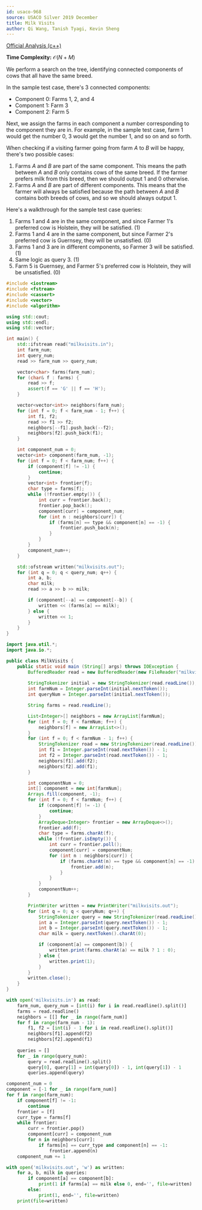 ```yaml
---
id: usaco-968
source: USACO Silver 2019 December
title: Milk Visits
author: Qi Wang, Tanish Tyagi, Kevin Sheng
---
```


[Official Analysis (c++)](http://www.usaco.org/current/data/sol_milkvisits_silver_dec19.html)

**Time Complexity:** $\mathcal{O}(N + M)$

We perform a search on the tree, identifying connected components of cows that
all have the same breed.

In the sample test case, there's $3$ connected components:

- Component $0$: Farms $1$, $2$, and $4$
- Component $1$: Farm $3$
- Component $2$: Farm $5$

Next, we assign the farms in each component a number corresponding to the component
they are in.
For example, in the sample test case, farm $1$ would get the number $0$, $3$ would get
the number $1$, and so on and so forth.

When checking if a visiting farmer going from farm $A$ to $B$ will be happy,
there's two possible cases:

1. Farms $A$ and $B$ are part of the same component. This means the path between
   $A$ and $B$ only contains cows of the same breed. If the farmer prefers milk
   from this breed, then we should output $1$ and $0$ otherwise.
2. Farms $A$ and $B$ are part of different components. This means that the
   farmer will always be satisfied because the path between $A$ and $B$ contains
   both breeds of cows, and so we should always output $1$.

Here's a walkthrough for the sample test case queries:

1. Farms $1$ and $4$ are in the same component, and since Farmer $1$'s preferred
   cow is Holstein, they will be satisfied. ($1$)
2. Farms $1$ and $4$ are in the same component, but since Farmer $2$'s preferred
   cow is Guernsey, they will be unsatisfied. ($0$)
3. Farms $1$ and $3$ are in different components, so Farmer $3$ will be
   satisfied. ($1$)
4. Same logic as query $3$. ($1$)
5. Farm $5$ is Guernsey, and Farmer $5$'s preferred cow is Holstein, they will
   be unsatisfied. ($0$)

<LanguageSection>
<CPPSection>

```cpp
#include <iostream>
#include <fstream>
#include <cassert>
#include <vector>
#include <algorithm>

using std::cout;
using std::endl;
using std::vector;

int main() {
	std::ifstream read("milkvisits.in");
	int farm_num;
	int query_num;
	read >> farm_num >> query_num;

	vector<char> farms(farm_num);
	for (char& f : farms) {
		read >> f;
		assert(f == 'G' || f == 'H');
	}

	vector<vector<int>> neighbors(farm_num);
	for (int f = 0; f < farm_num - 1; f++) {
		int f1, f2;
		read >> f1 >> f2;
		neighbors[--f1].push_back(--f2);
		neighbors[f2].push_back(f1);
	}

	int component_num = 0;
	vector<int> component(farm_num, -1);
	for (int f = 0; f < farm_num; f++) {
		if (component[f] != -1) {
			continue;
		}
		vector<int> frontier{f};
		char type = farms[f];
		while (!frontier.empty()) {
			int curr = frontier.back();
			frontier.pop_back();
			component[curr] = component_num;
			for (int n : neighbors[curr]) {
				if (farms[n] == type && component[n] == -1) {
					frontier.push_back(n);
				}
			}
		}
		component_num++;
	}

	std::ofstream written("milkvisits.out");
	for (int q = 0; q < query_num; q++) {
		int a, b;
		char milk;
		read >> a >> b >> milk;

		if (component[--a] == component[--b]) {
			written << (farms[a] == milk);
		} else {
			written << 1;
		}
	}
}
```

</CPPSection>
<JavaSection>

```java
import java.util.*;
import java.io.*;

public class MilkVisits {
	public static void main (String[] args) throws IOException {
		BufferedReader read = new BufferedReader(new FileReader("milkvisits.in"));
		
		StringTokenizer initial = new StringTokenizer(read.readLine());
		int farmNum = Integer.parseInt(initial.nextToken());
		int queryNum = Integer.parseInt(initial.nextToken());

		String farms = read.readLine();

		List<Integer>[] neighbors = new ArrayList[farmNum];
		for (int f = 0; f < farmNum; f++) {
			neighbors[f] = new ArrayList<>();
		}
		for (int f = 0; f < farmNum - 1; f++) {
			StringTokenizer road = new StringTokenizer(read.readLine());
			int f1 = Integer.parseInt(road.nextToken()) - 1;
			int f2 = Integer.parseInt(road.nextToken()) - 1;
			neighbors[f1].add(f2);
			neighbors[f2].add(f1);
		}

		int componentNum = 0;
		int[] component = new int[farmNum];
		Arrays.fill(component, -1);
		for (int f = 0; f < farmNum; f++) {
			if (component[f] != -1) {
				continue;
			}
			ArrayDeque<Integer> frontier = new ArrayDeque<>();
			frontier.add(f);
			char type = farms.charAt(f);
			while (!frontier.isEmpty()) {
				int curr = frontier.poll();
				component[curr] = componentNum;
				for (int n : neighbors[curr]) {
					if (farms.charAt(n) == type && component[n] == -1) {
						frontier.add(n);
					}
				}
			}
			componentNum++;
		}

		PrintWriter written = new PrintWriter("milkvisits.out");
		for (int q = 0; q < queryNum; q++) {
			StringTokenizer query = new StringTokenizer(read.readLine());
			int a = Integer.parseInt(query.nextToken()) - 1;
			int b = Integer.parseInt(query.nextToken()) - 1;
			char milk = query.nextToken().charAt(0);

			if (component[a] == component[b]) {
				written.print(farms.charAt(a) == milk ? 1 : 0);
			} else {
				written.print(1);
			}
		}
		written.close();
	}
}
```

</JavaSection>
<PySection>

```py
with open('milkvisits.in') as read:
	farm_num, query_num = [int(i) for i in read.readline().split()]
	farms = read.readline()
	neighbors = [[] for _ in range(farm_num)]
	for f in range(farm_num - 1):
		f1, f2 = [int(i) - 1 for i in read.readline().split()]
		neighbors[f1].append(f2)
		neighbors[f2].append(f1)
	
	queries = []
	for _ in range(query_num):
		query = read.readline().split()
		query[0], query[1] = int(query[0]) - 1, int(query[1]) - 1
		queries.append(query)

component_num = 0
component = [-1 for _ in range(farm_num)]
for f in range(farm_num):
	if component[f] != -1:
		continue
	frontier = [f]
	curr_type = farms[f]
	while frontier:
		curr = frontier.pop()
		component[curr] = component_num
		for n in neighbors[curr]:
			if farms[n] == curr_type and component[n] == -1:
				frontier.append(n)
	component_num += 1

with open('milkvisits.out', 'w') as written:
	for a, b, milk in queries:
		if component[a] == component[b]:
			print(1 if farms[a] == milk else 0, end='', file=written)
		else:
			print(1, end='', file=written)
	print(file=written)
```

</PySection>
</LanguageSection>
